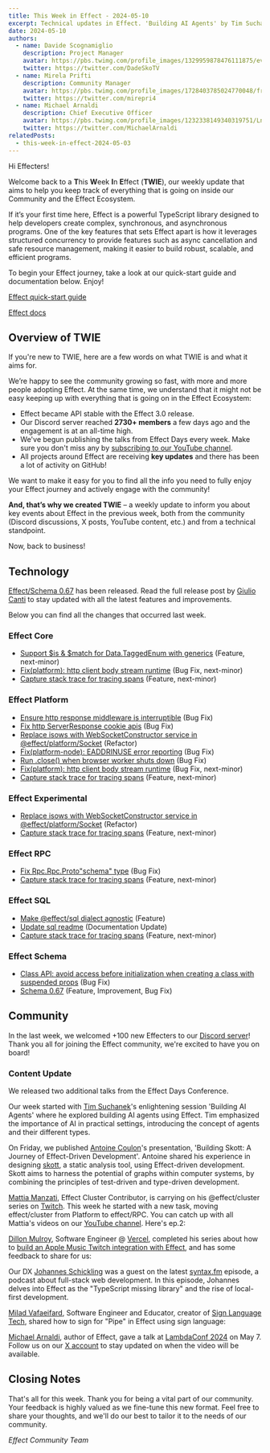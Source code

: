 ```yaml
---
title: This Week in Effect - 2024-05-10
excerpt: Technical updates in Effect. 'Building AI Agents' by Tim Suchanek. 'Building Skott, A Journey of Effect-Driven Development.', by Antoine Coulon.
date: 2024-05-10
authors:
  - name: Davide Scognamiglio
    description: Project Manager
    avatar: https://pbs.twimg.com/profile_images/1329959878476111875/evHG8VX6_400x400.jpg
    twitter: https://twitter.com/DadeSkoTV
  - name: Mirela Prifti
    description: Community Manager
    avatar: https://pbs.twimg.com/profile_images/1728403785024770048/frKphayT_400x400.jpg
    twitter: https://twitter.com/mirepri4
  - name: Michael Arnaldi
    description: Chief Executive Officer
    avatar: https://pbs.twimg.com/profile_images/1232338149340319751/Ln9nNWyk_400x400.jpg
    twitter: https://twitter.com/MichaelArnaldi
relatedPosts:
  - this-week-in-effect-2024-05-03
---
```


Hi Effecters! 

Welcome back to a **T**his **W**eek **I**n **E**ffect (**TWIE**), our weekly update that aims to help you keep track of everything that is going on inside our Community and the Effect Ecosystem.

If it’s your first time here, Effect is a powerful TypeScript library designed to help developers create complex, synchronous, and asynchronous programs. One of the key features that sets Effect apart is how it leverages structured concurrency to provide features such as async cancellation and safe resource management, making it easier to build robust, scalable, and efficient programs.

To begin your Effect journey, take a look at our quick-start guide and documentation below. Enjoy!

[Effect quick-start guide](/docs/quickstart)

[Effect docs](/docs/introduction)

## Overview of TWIE

If you're new to TWIE, here are a few words on what TWIE is and what it aims for.

We’re happy to see the community growing so fast, with more and more people adopting Effect. At the same time, we understand that it might not be easy keeping up with everything that is going on in the Effect Ecosystem:

- Effect became API stable with the Effect 3.0 release.
- Our Discord server reached **2730+ members** a few days ago and the engagement is at an all-time high.
- We've begun publishing the talks from Effect Days every week. Make sure you don't miss any by [subscribing to our YouTube channel](https://www.youtube.com/@effect-ts).
- All projects around Effect are receiving **key updates** and there has been a lot of activity on GitHub!

We want to make it easy for you to find all the info you need to fully enjoy your Effect journey and actively engage with the community!

**And, that’s why we created TWIE** – a weekly update to inform you about key events about Effect in the previous week, both from the community (Discord discussions, X posts, YouTube content, etc.) and from a technical standpoint.

Now, back to business!


## Technology

[Effect/Schema 0.67](https://effect.website/blog/schema-release-0.67) has been released. Read the full release post by [Giulio Canti](https://twitter.com/GiulioCanti) to stay updated with all the latest features and improvements.

Below you can find all the changes that occurred last week.

### Effect Core
+ [Support $is & $match for Data.TaggedEnum with generics](https://github.com/Effect-TS/effect/pull/2702) (Feature, next-minor)
+ [Fix(platform): http client body stream runtime](https://github.com/Effect-TS/effect/pull/2694) (Bug Fix, next-minor)
+ [Capture stack trace for tracing spans](https://github.com/Effect-TS/effect/pull/2673) (Feature, next-minor)


### Effect Platform
+ [Ensure http response middleware is interruptible](https://github.com/Effect-TS/effect/pull/2689) (Bug Fix)
+ [Fix http ServerResponse cookie apis](https://github.com/Effect-TS/effect/pull/2698) (Bug Fix)
+ [Replace isows with WebSocketConstructor service in @effect/platform/Socket](https://github.com/Effect-TS/effect/pull/2703) (Refactor)
+ [Fix(platform-node): EADDRINUSE error reporting](https://github.com/Effect-TS/effect/pull/270) (Bug Fix)
+ [Run .close() when browser worker shuts down](https://github.com/Effect-TS/effect/pull/2722) (Bug Fix)
+ [Fix(platform): http client body stream runtime](https://github.com/Effect-TS/effect/pull/2694) (Bug Fix, next-minor)
+ [Capture stack trace for tracing spans](https://github.com/Effect-TS/effect/pull/2673) (Feature, next-minor)


### Effect Experimental
+ [Replace isows with WebSocketConstructor service in @effect/platform/Socket](https://github.com/Effect-TS/effect/pull/2703) (Refactor)
+ [Capture stack trace for tracing spans](https://github.com/Effect-TS/effect/pull/2673) (Feature, next-minor)


### Effect RPC
+ [Fix Rpc.Rpc.Proto"schema" type](https://github.com/Effect-TS/effect/pull/2714) (Bug Fix)
+ [Capture stack trace for tracing spans](https://github.com/Effect-TS/effect/pull/2673) (Feature, next-minor)


### Effect SQL
+ [Make @effect/sql dialect agnostic](https://github.com/Effect-TS/effect/pull/2693) (Feature)
+ [Update sql readme](https://github.com/Effect-TS/effect/pull/2697) (Documentation Update)
+ [Capture stack trace for tracing spans](https://github.com/Effect-TS/effect/pull/2673) (Feature, next-minor)


### Effect Schema
+ [Class API: avoid access before initialization when creating a class with suspended props](https://github.com/Effect-TS/effect/pull/2710) (Bug Fix)
+ [Schema 0.67](https://github.com/Effect-TS/effect/pull/2634) (Feature, Improvement, Bug Fix)


## Community

In the last week, we welcomed +100 new Effecters to our [Discord server](https://discord.gg/effect-ts)! Thank you all for joining the Effect community, we're excited to have you on board!

### Content Update
We released two additional talks from the Effect Days Conference. 

Our week started with [Tim Suchanek](https://twitter.com/TimSuchanek)'s enlightening session 'Building AI Agents' where he explored building AI agents using Effect. Tim emphasized the importance of AI in practical settings, introducing the concept of agents and their different types. 

<YouTube url="https://www.youtube.com/embed/6SrHTdoSBc4?si=EEOJHovxh8CGHSZV" />

On Friday, we published [Antoine Coulon](https://twitter.com/c9antoine)'s presentation, 'Building Skott: A Journey of Effect-Driven Development'. Antoine shared his experience in designing [skott](https://github.com/antoine-coulon/skott), a static analysis tool, using Effect-driven development. Skott aims to harness the potential of graphs within computer systems, by combining the principles of test-driven and type-driven development.

<YouTube url="https://www.youtube.com/embed/eQPvfYMheng?si=xmFWybxb7DYrUAdI" />

[Mattia Manzati](https://twitter.com/MattiaManzati), Effect Cluster Contributor, is carrying on his @effect/cluster series on [Twitch](https://www.twitch.tv/videos/2135438468). This week he started with a new task, moving effect/cluster from Platform to effect/RPC. You can catch up with all Mattia's videos on our [YouTube channel](https://www.youtube.com/@effect-ts). Here's ep.2:

<YouTube url="https://www.youtube.com/embed/Bvjmpky0gGM?si=IWaFthGVhpMrPMhr" />

[Dillon Mulroy](https://twitter.com/dillon_mulroy), Software Engineer @ [Vercel](https://vercel.com), completed his series about how to [build an Apple Music Twitch integration with Effect](https://www.twitch.tv/dmmulroy/videos), and has some feedback to share for us:

<Tweet id="1786569881372037399" />

Our DX [Johannes Schickling](https://twitter.com/schickling) was a guest on the latest [syntax.fm](https://syntax.fm/) episode, a podcast about full-stack web development. In this episode, Johannes delves into Effect as the "TypeScript missing library" and the rise of local-first development.

<YouTube url="https://www.youtube.com/embed/TrVYBfIsOa0?si=pTOjp2bFk5zo4q-9" />

[Milad Vafaeifard](https://twitter.com/miladvafaeifard), Software Engineer and Educator, creator of [Sign Language Tech](https://www.youtube.com/channel/UCIPaBhc8mQHrt6o0OTuCUXQ), shared how to sign for "Pipe" in Effect using sign language:

<Tweet id="1786781450852827394" />


[Michael Arnaldi](https://twitter.com/MichaelArnaldi), author of Effect, gave a talk at [LambdaConf 2024](https://www.lambdaconf.us) on May 7. Follow us on our [X account](https://twitter.com/EffectTS_) to stay updated on when the video will be available.

<Tweet id="1787959568485806199" />

## Closing Notes

That's all for this week. Thank you for being a vital part of our community. Your feedback is highly valued as we fine-tune this new format. Feel free to share your thoughts, and we'll do our best to tailor it to the needs of our community.

_Effect Community Team_
